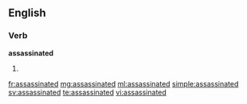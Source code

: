 ==English==

===Verb===
'''assassinated'''

# {{past of|[[assassinate]]}}

[[fr:assassinated]]
[[mg:assassinated]]
[[ml:assassinated]]
[[simple:assassinated]]
[[sv:assassinated]]
[[te:assassinated]]
[[vi:assassinated]]